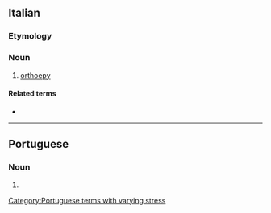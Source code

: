 {{also|ortoépia}}
==Italian==

===Etymology===
{{prefix|orto||lang=it}}

===Noun===
{{it-noun|f}}

# [[orthoepy]]

====Related terms====
* {{l|it|ortoepico}}

----

==Portuguese==

===Noun===
{{pt-noun|f}}

# {{alternative form of|ortoépia|lang=pt}}

[[Category:Portuguese terms with varying stress]]